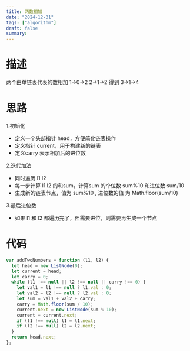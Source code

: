 ```yaml
---
title: 两数相加
date: "2024-12-31"
tags: ["algorithm"]
draft: false
summary:
---
```

# 描述
两个由单链表代表的数相加
1->0->2
2->1->2
得到
3->1->4
# 思路

1.初始化
- 定义一个头部指针 head，方便简化链表操作
- 定义指针 current，用于构建新的链表
- 定义carry 表示相加后的进位数

2.迭代加法
- 同时遍历 l1 l2
- 每一步计算 l1 l2 的和sum，计算sum 的个位数 sum%10 和进位数 sum/10
- 生成新的链表节点，值为 sum%10 , 进位数的值 为 Math.floor(sum/10)


3.最后进位数
- 如果 l1 和 l2 都遍历完了，但需要进位，则需要再生成一个节点

# 代码

```js
var addTwoNumbers = function (l1, l2) {
  let head = new ListNode(0);
  let current = head;
  let carry = 0;
  while (l1 !== null || l2 !== null || carry !== 0) {
    let val1 = l1 !== null ? l1.val : 0;
    let val2 = l2 !== null ? l2.val : 0;
    let sum = val1 + val2 + carry;
    carry = Math.floor(sum / 10);
    current.next = new ListNode(sum % 10);
    current = current.next;
    if (l1 !== null) l1 = l1.next;
    if (l2 !== null) l2 = l2.next;
  }
  return head.next;
};
```